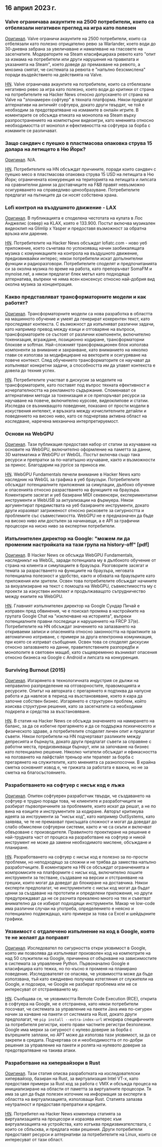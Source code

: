 

<CallToAction />

<Steps>

## 16 април 2023 г.

### Valve ограничава акаунтите на 2500 потребители, които са отбелязали негативен преглед на игра като полезен

[Оригинал](https://tech.slashdot.org/story/23/04/14/175246/valve-restricts-accounts-of-2500-users-who-marked-a-negative-game-review-useful).
Valve ограничи акаунтите на 2500 потребители, които са отбелязали като полезно отрицателно ревю за Warlander, което води до 30-дневна забрана за увеличаване и намаляване на гласовете на засегнатите. Модераторите на Steam класифицираха ревюто като "опит за измама на потребители или други нарушения на правилата и указанията на Steam", което доведе до премахване на ревюто, а мнозина смятат, че системата за ревюта е "напълно безсмислена" поради въздействието на действията на Valve.

[HN](http://news.ycombinator.com/item?id=35577895).
Valve ограничава акаунтите на потребители, които са отбелязали негативно ревю за игра като полезно, което води до критики от страна на потребителите на Hacker News относно допускането от страна на Valve на "злонамерен софтуер" в тяхната платформа. Някои предлагат алтернативи на античийт софтуера, докато други твърдят, че той е необходим за предотвратяване на измамите в онлайн игрите. В коментарите се обсъжда етиката на монопола на Steam върху разпространението на компютърни видеоигри, като мненията относно необходимостта от монопол и ефективността на софтуера за борба с измамите се различават.

### Защо сандвич с пуешко в пластмасова опаковка струва 15 долара на летището в Ню Йорк?

[Оригинал](https://hellgatenyc.com/why-is-airport-turkey-sandwich-expensive).
N/A.

[HN](http://news.ycombinator.com/item?id=35580847).
Потребителите на HN обсъждат причините, поради които сандвич с пуешко месо в пластмасова опаковка струва 15 USD на летищата в Ню Йорк; ограничената конкуренция на територията на летищата и липсата на сравнителни данни за доставчиците на F&B правят невъзможно осигуряването на справедливо ценообразуване. Потребителите предлагат на пътниците да си носят собствена храна.

### Lofi контрол на въздушното движение - LAX

[Оригинал](https://www.lofiatc.com/?icao=KLAX).
В публикацията е споделена честотата на кулата в Лос Анджелис (север) на KLAX, която е 133.900. Постът включва музикален видеоклип на Glimlip x Yasper и предоставя възможност за обратна връзка или дарение.

[HN](http://news.ycombinator.com/item?id=35583228).
Потребителите на Hacker News обсъждат lofiatc.com - ново уеб приложение, което съчетава по успокояващ начин заобикалящата музика с комуникациите на контрола на въздушното движение, предизвиквайки интерес; някои потребители искат допълнителни функции и радиоразговори. Потребителите споделят и предпочитанията си за околна музика по време на работа, като препоръчват SomaFM и mynoise.net, а някои предлагат блек метъл като подходяща алтернатива, въпреки че няма ясен консенсус относно най-добрия вид околна музика за концентрация.

### Какво представляват трансформаторните модели и как работят?

[Оригинал](https://txt.cohere.ai/what-are-transformer-models/).
Трансформаторните модели са нова разработка в областта на машинното обучение и умеят да генерират кохерентен текст, като проследяват контекста. С възможност да изпълняват различни задачи, като например превод между езици и отговаряне на въпроси, трансформаторите се състоят от различни компоненти, включително токенизация, вграждане, позиционно кодиране, трансформаторни блокове и softmax. Най-сложният трансформационен блок използва компоненти за внимание и захранване, като вниманието на няколко глави се използва за модифициране на векторите и осигуряване на повече контекст. След обучението трансформаторите се научават да изпълняват конкретни задачи, а способността им да улавят контекста е довела до техния успех.

[HN](http://news.ycombinator.com/item?id=35576918).
Потребителите участват в дискусии за моделите на трансформаторите, като поставят под въпрос тяхната ефективност и изчерпателността на рекламното съдържание. Споменават се алтернативни методи за токенизация и се препоръчват ресурси за научаване на повече, включително курсове, видеоклипове и статии. Изследва се възникващото поведение, показано от прости модели в изкуствения интелект, и връзката между изчислителните детайли и поведението на високо ниво, като се подчертава активна област на изследване, наречена механична интерпретируемост.

### Основи на WebGPU

[Оригинал](https://webgpufundamentals.org/).
Тази публикация предоставя набор от статии за изучаване на основите на WebGPU, включително оформление на паметта за данни, 3D математика и WebGPU от WebGL. Постът включва също така ресурси и препратки за по-нататъшно изучаване, както и възможности за принос. Благодарим на jrprice за приноса им.

[HN](http://news.ycombinator.com/item?id=35579334).
WebGPU Fundamentals печели внимание в Hacker News като наследник на WebGL за графика в уеб браузъри. Потребителите обсъждат потенциалните приложения за симулации, дълбоко обучение и опасенията относно разрастването на функциите на браузъра. Коментарите засягат и уеб базирани MIDI секвенсери, експериментални инструменти и WebUSB за актуализации на фърмуера. Някои аргументират предимствата на уеб базираните инструменти, докато други изразяват загриженост относно рисковете за сигурността и проблемите със съвместимостта. WebGPU не е предназначен да бъде на високо ниво или достъпен за начинаещи, а е API за графични процесори на ниско ниво за експертни потребители.

### Изпълнителен директор на Google: "можем ли да променим настройката на тази група на history-off" [pdf]

[Оригинал](https://ia601707.us.archive.org/28/items/gov.uscourts.cand.364454/gov.uscourts.cand.364454.385.0.pdf).
В Hacker News се обсъжда WebGPU Fundamentals, наследникът на WebGL, заради потенциала му в дълбокото обучение от страна на клиента и симулациите в браузъра. Разговорите засягат и темата за разрастването на функциите на браузъра, неговата потенциална полезност и удобство, както и обхвата на браузърите като приложения или зрители. Освен това потребителите обсъждат начините за визуализиране на текст с помощта на WebGPU, съвместимостта му с проекти за изкуствен интелект и продължаващото сътрудничество между екипите на WebGPU.

[HN](http://news.ycombinator.com/item?id=35585174).
Главният изпълнителен директор на Google Сундар Пичай е изправен пред обвинения, че е поискал промяна в настройките на групата Google Chat на "изключване на историята", въпреки потенциалните правни последици и нарушението на FRCP 37(e). Потребителите на HN обсъждат значението на запазването на откриваеми записи и опасенията относно законността на практиките за автоматично изтриване, с примери за друга електронна комуникация, при която се изтриват съобщения. Освен това се споделят дискусии относно запазването на данни, правителствените разпоредби и монополите в световен мащаб, като същевременно възникват опасения относно бизнеса на Google с Android и липсата на конкуренция.

### Surviving Burnout (2015)

[Оригинал](https://lifeofaudrey.com/essays/surviving_burnout.html).
Изгарянето в технологичната индустрия се дължи на неправилно разпределение на отговорностите, правомощията и ресурсите. Опитът на авторката с прегарянето я подтиква да напусне работа и да навлезе в период на възстановяване, което я кара да започне собствен бизнес. Изгарянето е структурен проблем, който изисква структурни решения, като за засегнатите са необходими подкрепа и средства за възстановяване.

[HN](http://news.ycombinator.com/item?id=35577285).
В статия на Hacker News се обсъжда значението на намирането на баланс, за да се избегне прегарянето и да се поддържа психическото и физическото здраве, а потребителите споделят личен опит и предлагат съвети. Някои потребители на HN подчертават разликите между депресията и бърнаута, докато други предлагат съвети за справяне с работни места, предизвикващи бърнаут, или за започване на бизнес като потенциално решение. Няколко читатели обсъждат и ефикасността на ползването на лайфстайл треньор или терапевт за борба с прегарянето на служителите, като мненията са разнопосочни. В крайна сметка основният извод е, че грижата за работата е важна, но не за сметка на благосъстоянието.

### Разработването на софтуер с нисък код е лъжа

[Оригинал](https://jaylittle.com/post/view/2023/4/low-code-software-development-is-a-lie).
Опитен софтуерен разработчик твърди, че създаването на софтуер е трудно поради това, че клиентите и разработчиците не разбират първопричините за проблемите, които искат да решат, а не по вина на езиците и инструментите за кодиране. Авторът критикува идеята за инструменти за "нисък код", като например OutSystems, като заявява, че те не премахват присъщата сложност и могат да доведат до слабо обмислени софтуерни системи, както и че са скъпи и включват обвързване с производителя. Правилното проектиране на решение е най-трудната част от процеса на разработване на софтуер и никой инструмент не може да замени необходимото мислене, обсъждане и планиране.

[HN](http://news.ycombinator.com/item?id=35578240).
Разработването на софтуер с нисък код е полезно за по-прости проблеми, но неподходящо за сложни и не трябва да замества напълно разработчиците. В коментарите на HN се обсъждат ограниченията и компромисите на платформите с нисък код, включително лошите инструменти за тестване, създаване на версии и отстраняване на грешки, които могат да доведат до блокиране на доставчика. Някои експерти предполагат, че инструментите с нисък код могат да бъдат ценни за създаване на прототипи и определени приложения, но други предупреждават да не се разчита прекалено много на тях и съветват внимателно да се избират подходящи инструменти. Макар че low-code има различни случаи на употреба, определението е неясно и потенциално подвеждащо, като примери за това са Excel и шейдърните графики.

### Уязвимост с отдалечено изпълнение на код в Google, която те не желаят да поправят

[Оригинал](https://giraffesecurity.dev/posts/google-remote-code-execution/).
Изследовател по сигурността откри уязвимост в Google, която им позволява да изпълняват произволен код на компютрите на над 50 служители на Google, причинена от объркване на зависимостите в системата за управление Python. Първоначално Google я класифицира като тежка, но по-късно я променя на планирано поведение. Изследователят се опасява, че уязвимостта може да бъде използвана, тъй като ежедневно получава изтегляния от служители на Google, и подозира, че Google не разбират проблема или не се интересуват от отстраняването му.

[HN](http://news.ycombinator.com/item?id=35581532).
Съобщава се, че уязвимостта Remote Code Execution (RCE), открита в софтуера на Google, не е отстранена, като някои потребители посочват, че системата за управление на пакети Java има по-сигурен начин за качване на пакети от системата на Rust, докато други предполагат, че `pip install --extra-index-url` игнорира специфичните за потребителя регистри, което прави частните регистри безполезни. Google има мерки за сигурност с нулево доверие за борба с вътрешните заплахи, но APT може да използва тази уязвимост, за да се закрепи в средата. Подчертава се и необходимостта от по-добри решения за управление на пакети и ролята на нулевото доверие за предотвратяване на такива атаки.

### Разработване на хипервайзори в Rust

[Оригинал](https://memn0ps.github.io/hypervisor-development-in-rust-part-1/).
Тази статия описва разработката на изследователски хипервайзор, базиран на Rust, за виртуализация Intel VT-x, като предоставя примери за Rust код за работа с VMX и обсъжда процеса на инициализиране на области от паметта за виртуалните процесори. Тя има за цел да бъде полезен източник на информация за експерти в областта на виртуализацията, използващи Rust. Статията запазва неутралност и предоставя препратки и кредити.

[HN](http://news.ycombinator.com/item?id=35579876).
Потребител на Hacker News коментира статията за виртуализацията на процесори и изразява интерес към виртуализацията на устройства, като изтъква предизвикателствата, с които се сблъсква, и предлага нови решения. Други потребители предоставят ресурси и алтернативи за потребителите на Linux, които се интересуват от тази област.

</Steps>